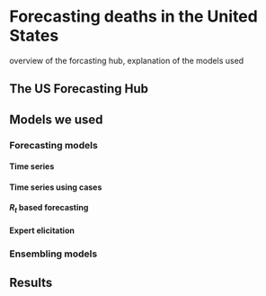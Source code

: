 # Forecasting deaths in the United States

overview of the forcasting hub, explanation of the models used

## The US Forecasting Hub

## Models we used

### Forecasting models

#### Time series

#### Time series using cases

#### $R_t$ based forecasting

#### Expert elicitation

### Ensembling models

## Results

